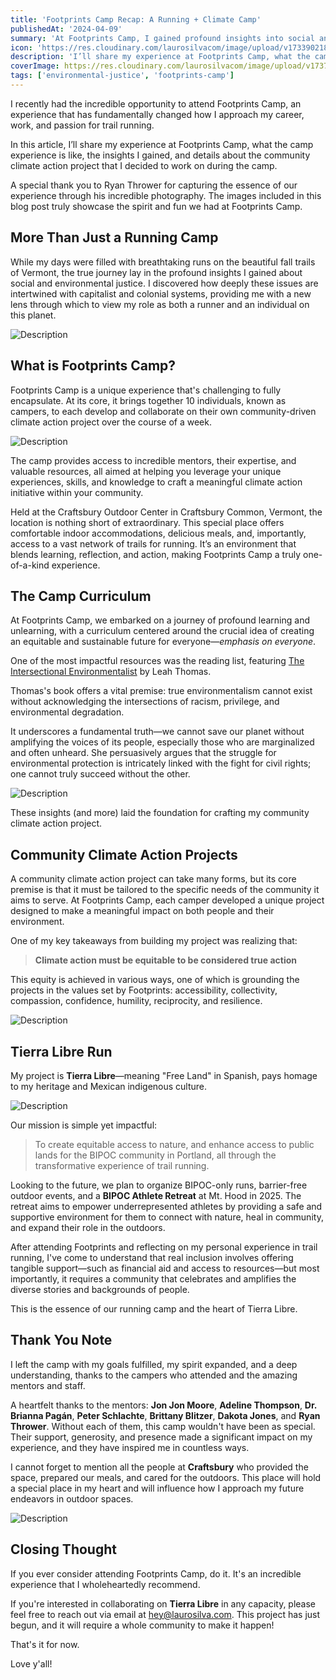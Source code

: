 ```yaml
---
title: 'Footprints Camp Recap: A Running + Climate Camp'
publishedAt: '2024-04-09'
summary: 'At Footprints Camp, I gained profound insights into social and environmental justice and embarked on a community climate action project called Tierra Libre, aiming to improve nature access for the BIPOC community.'
icon: 'https://res.cloudinary.com/laurosilvacom/image/upload/v1733902180/laurosilvacom/lauro/icons/atcvjvhlr2ygpnnyokbb.png'
description: 'I’ll share my experience at Footprints Camp, what the camp experience is like, the insights I gained, and details about the community climate action project that I decided to work on during the camp.'
coverImage: https://res.cloudinary.com/laurosilvacom/image/upload/v1737787111/laurosilvacom/blog-images/lqunbny6aa0ebpxo6ic3.jpg
tags: ['environmental-justice', 'footprints-camp']
---
```


I recently had the incredible opportunity to attend Footprints Camp, an experience that has fundamentally changed how I approach my career, work, and passion for trail running.

In this article, I’ll share my experience at Footprints Camp, what the camp experience is like, the insights I gained, and details about the community climate action project that I decided to work on during the camp.

A special thank you to Ryan Thrower for capturing the essence of our experience through his incredible photography. The images included in this blog post truly showcase the spirit and fun we had at Footprints Camp.

## More Than Just a Running Camp

While my days were filled with breathtaking runs on the beautiful fall trails of Vermont, the true journey lay in the profound insights I gained about social and environmental justice. I discovered how deeply these issues are intertwined with capitalist and colonial systems, providing me with a new lens through which to view my role as both a runner and an individual on this planet.

<Image
	src="https://res.cloudinary.com/laurosilvacom/image/upload/v1733096595/laurosilvacom/footprints/nrhyvdgf1xpxkhu5cn0a.jpg"
	alt="Description"
/>

## What is Footprints Camp?

Footprints Camp is a unique experience that's challenging to fully encapsulate. At its core, it brings together 10 individuals, known as campers, to each develop and collaborate on their own community-driven climate action project over the course of a week.

<Image
	src="https://res.cloudinary.com/laurosilvacom/image/upload/v1733096521/laurosilvacom/footprints/hvssnr62txxyo0dg37r5.jpg"
	alt="Description"
/>

The camp provides access to incredible mentors, their expertise, and valuable resources, all aimed at helping you leverage your unique experiences, skills, and knowledge to craft a meaningful climate action initiative within your community.

Held at the Craftsbury Outdoor Center in Craftsbury Common, Vermont, the location is nothing short of extraordinary. This special place offers comfortable indoor accommodations, delicious meals, and, importantly, access to a vast network of trails for running. It’s an environment that blends learning, reflection, and action, making Footprints Camp a truly one-of-a-kind experience.

## The Camp Curriculum

At Footprints Camp, we embarked on a journey of profound learning and unlearning, with a curriculum centered around the crucial idea of creating an equitable and sustainable future for everyone—_emphasis on everyone_.

One of the most impactful resources was the reading list, featuring [The Intersectional Environmentalist](https://intersectionalenvironmentalist.com/) by Leah Thomas.

Thomas's book offers a vital premise: true environmentalism cannot exist without acknowledging the intersections of racism, privilege, and environmental degradation.

It underscores a fundamental truth—we cannot save our planet without amplifying the voices of its people, especially those who are marginalized and often unheard. She persuasively argues that the struggle for environmental protection is intricately linked with the fight for civil rights; one cannot truly succeed without the other.

<Image
	src="https://res.cloudinary.com/laurosilvacom/image/upload/v1733096512/laurosilvacom/footprints/yxdwfniggdfixlvqahzd.jpg"
	alt="Description"
/>

These insights (and more) laid the foundation for crafting my community climate action project.

## Community Climate Action Projects

A community climate action project can take many forms, but its core premise is that it must be tailored to the specific needs of the community it aims to serve. At Footprints Camp, each camper developed a unique project designed to make a meaningful impact on both people and their environment.

One of my key takeaways from building my project was realizing that:

> **Climate action must be equitable to be considered true action**

This equity is achieved in various ways, one of which is grounding the projects in the values set by Footprints: accessibility, collectivity, compassion, confidence, humility, reciprocity, and resilience.

<Image
	src="https://res.cloudinary.com/laurosilvacom/image/upload/v1733096522/laurosilvacom/footprints/mblcyj5gx4losphwwsyf.jpg"
	alt="Description"
/>

## Tierra Libre Run

My project is **Tierra Libre**—meaning "Free Land" in Spanish, pays homage to my heritage and Mexican indigenous culture.

<Image
	src="https://res.cloudinary.com/laurosilvacom/image/upload/v1733096509/laurosilvacom/footprints/zb4ctuarpggdnidw98lf.jpg"
	alt="Description"
/>

Our mission is simple yet impactful:

> To create equitable access to nature, and enhance access to public lands for the BIPOC community in Portland, all through the transformative experience of trail running.

Looking to the future, we plan to organize BIPOC-only runs, barrier-free outdoor events, and a **BIPOC Athlete Retreat** at Mt. Hood in 2025. The retreat aims to empower underrepresented athletes by providing a safe and supportive environment for them to connect with nature, heal in community, and expand their role in the outdoors.

After attending Footprints and reflecting on my personal experience in trail running, I've come to understand that real inclusion involves offering tangible support—such as financial aid and access to resources—but most importantly, it requires a community that celebrates and amplifies the diverse stories and backgrounds of people.

This is the essence of our running camp and the heart of Tierra Libre.

## Thank You Note

I left the camp with my goals fulfilled, my spirit expanded, and a deep understanding, thanks to the campers who attended and the amazing mentors and staff.

A heartfelt thanks to the mentors: **Jon Jon Moore**, **Adeline Thompson**, **Dr. Brianna Pagán**, **Peter Schlachte**, **Brittany Blitzer**, **Dakota Jones**, and **Ryan Thrower**. Without each of them, this camp wouldn't have been as special. Their support, generosity, and presence made a significant impact on my experience, and they have inspired me in countless ways.

I cannot forget to mention all the people at **Craftsbury** who provided the space, prepared our meals, and cared for the outdoors. This place will hold a special place in my heart and will influence how I approach my future endeavors in outdoor spaces.

<Image
	src="https://res.cloudinary.com/laurosilvacom/image/upload/v1733096512/laurosilvacom/footprints/ng9kedhiyngvlxrqmkhp.jpg"
	alt="Description"
/>

## Closing Thought

If you ever consider attending Footprints Camp, do it. It's an incredible experience that I wholeheartedly recommend.

If you're interested in collaborating on **Tierra Libre** in any capacity, please feel free to reach out via email at [hey@laurosilva.com](mailto:hey@laurosilva.com). This project has just begun, and it will require a whole community to make it happen!

That's it for now.

Love y'all!
